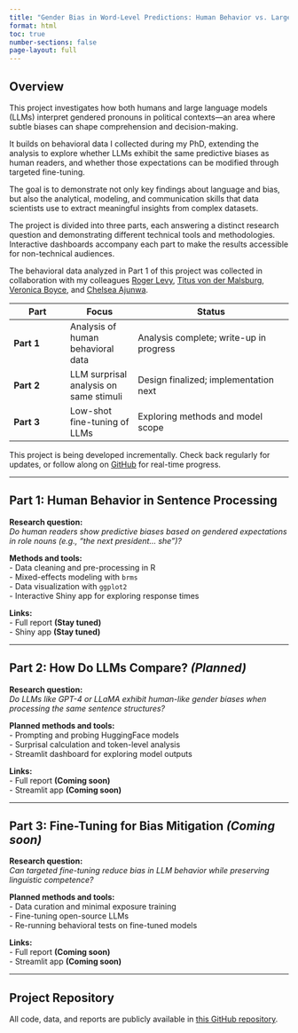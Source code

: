 ```yaml
---
title: "Gender Bias in Word-Level Predictions: Human Behavior vs. Large Language Models"
format: html
toc: true
number-sections: false
page-layout: full
---
```


## Overview

This project investigates how both humans and large language models (LLMs) interpret gendered pronouns in political contexts—an area where subtle biases can shape comprehension and decision-making.

It builds on behavioral data I collected during my PhD, extending the analysis to explore whether LLMs exhibit the same predictive biases as human readers, and whether those expectations can be modified through targeted fine-tuning.

The goal is to demonstrate not only key findings about language and bias, but also the analytical, modeling, and communication skills that data scientists use to extract meaningful insights from complex datasets.

The project is divided into three parts, each answering a distinct research question and demonstrating different technical tools and methodologies. Interactive dashboards accompany each part to make the results accessible for non-technical audiences.

::: {.callout-note}
The behavioral data analyzed in Part 1 of this project was collected in collaboration with my colleagues [Roger Levy](https://www.mit.edu/~rplevy/), [Titus von der Malsburg](https://tmalsburg.github.io), [Veronica Boyce](https://vboyce.github.io), and [Chelsea Ajunwa](https://cos.northeastern.edu/people/chelsea-ajunwa/).
:::

| Part | Focus | Status |
|------|-------|----------------|
| **Part 1** | Analysis of human behavioral data | Analysis complete; write-up in progress |
| **Part 2** | LLM surprisal analysis on same stimuli | Design finalized; implementation next |
| **Part 3** | Low-shot fine-tuning of LLMs | Exploring methods and model scope |

::: {.callout-note}
This project is being developed incrementally. Check back regularly for updates, or follow along on [GitHub](https://github.com/tpoppels/gender-bias-humans-vs-llms) for real-time progress.
:::

---

## Part 1: Human Behavior in Sentence Processing

**Research question:**  
*Do human readers show predictive biases based on gendered expectations in role nouns (e.g., "the next president... she")?*

**Methods and tools:**  
- Data cleaning and pre-processing in R  
- Mixed-effects modeling with `brms`  
- Data visualization with `ggplot2`  
- Interactive Shiny app for exploring response times

**Links:**  
- Full report **(Stay tuned)**  
- Shiny app **(Stay tuned)**

---

## Part 2: How Do LLMs Compare? *(Planned)*

**Research question:**  
*Do LLMs like GPT-4 or LLaMA exhibit human-like gender biases when processing the same sentence structures?*

**Planned methods and tools:**  
- Prompting and probing HuggingFace models  
- Surprisal calculation and token-level analysis  
- Streamlit dashboard for exploring model outputs  

**Links:**  
- Full report **(Coming soon)**  
- Streamlit app **(Coming soon)**  


---

## Part 3: Fine-Tuning for Bias Mitigation *(Coming soon)*

**Research question:**  
*Can targeted fine-tuning reduce bias in LLM behavior while preserving linguistic competence?*

**Planned methods and tools:**  
- Data curation and minimal exposure training  
- Fine-tuning open-source LLMs  
- Re-running behavioral tests on fine-tuned models

**Links:**  
- Full report **(Coming soon)**  
- Streamlit app **(Coming soon)**

---

## Project Repository

All code, data, and reports are publicly available in
[this GitHub repository](https://github.com/tpoppels/gender-bias-humans-vs-llms).
